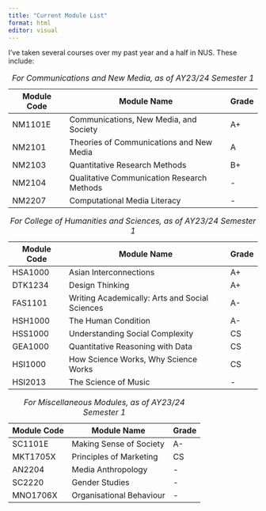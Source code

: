 ```yaml
---
title: "Current Module List"
format: html
editor: visual
---
```


I've taken several courses over my past year and a half in NUS. These include:

| Module Code | Module Name                                 | Grade |
|-------------|---------------------------------------------|-------|
| NM1101E     | Communications, New Media, and Society      | A+    |
| NM2101      | Theories of Communications and New Media    | A     |
| NM2103      | Quantitative Research Methods               | B+    |
| NM2104      | Qualitative Communication Research Methods  | \-    |
| NM2207      | Computational Media Literacy                | \-    |

: *For Communications and New Media, as of AY23/24 Semester 1*

| Module Code | Module Name                                    | Grade |
|-------------|------------------------------------------------|-------|
| HSA1000     | Asian Interconnections                         | A+    |
| DTK1234     | Design Thinking                                | A+    |
| FAS1101     | Writing Academically: Arts and Social Sciences | A-    |
| HSH1000     | The Human Condition                            | A-    |
| HSS1000     | Understanding Social Complexity                | CS    |
| GEA1000     | Quantitative Reasoning with Data               | CS    |
| HSI1000     | How Science Works, Why Science Works           | CS    |
| HSI2013     | The Science of Music                           | \-    |

: *For College of Humanities and Sciences, as of AY23/24 Semester 1*

| Module Code | Module Name              | Grade |
|-------------|--------------------------|-------|
| SC1101E     | Making Sense of Society  | A-    |
| MKT1705X    | Principles of Marketing  | CS    |
| AN2204      | Media Anthropology       | \-    |
| SC2220      | Gender Studies           | \-    |
| MNO1706X    | Organisational Behaviour | \-    |

: *For Miscellaneous Modules, as of AY23/24 Semester 1*
